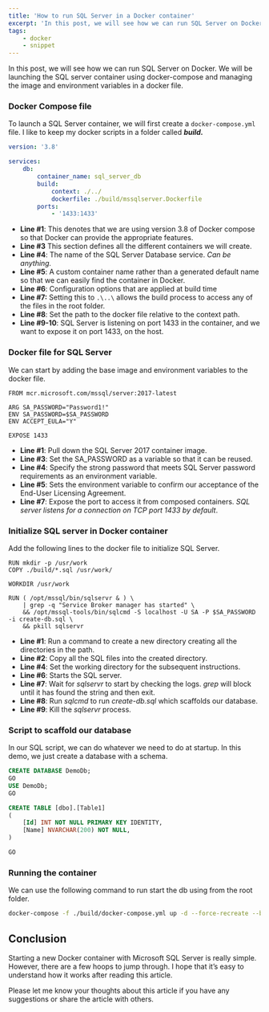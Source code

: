 ```yaml
---
title: 'How to run SQL Server in a Docker container'
excerpt: 'In this post, we will see how we can run SQL Server on Docker using docker-compose and managing the image and environment variables in a docker file'
tags:
    - docker
    - snippet
---
```


In this post, we will see how we can run SQL Server on Docker. We will be launching the SQL server container using docker-compose and managing the image and environment variables in a docker file.

### Docker Compose file

To launch a SQL Server container, we will first create a `docker-compose.yml` file. I like to keep my docker scripts in a folder called **_build._**

```yaml
version: '3.8'

services:
    db:
        container_name: sql_server_db
        build:
            context: ./../
            dockerfile: ./build/mssqlserver.Dockerfile
        ports:
            - '1433:1433'
```

-   **Line #1**: This denotes that we are using version 3.8 of Docker compose so that Docker can provide the appropriate features.
-   **Line #3** This section defines all the different containers we will create.
-   **Line #4**: The name of the SQL Server Database service. _Can be anything._
-   **Line #5**: A custom container name rather than a generated default name so that we can easily find the container in Docker.
-   **Line #6**: Configuration options that are applied at build time
-   **Line #7:** Setting this to `.\..\` allows the build process to access any of the files in the root folder.
-   **Line #8**: Set the path to the docker file relative to the context path.
-   **Line #9-10**: SQL Server is listening on port 1433 in the container, and we want to expose it on port 1433, on the host.

### Docker file for SQL Server

We can start by adding the base image and environment variables to the docker file.

```docker
FROM mcr.microsoft.com/mssql/server:2017-latest

ARG SA_PASSWORD="Password1!"
ENV SA_PASSWORD=$SA_PASSWORD
ENV ACCEPT_EULA="Y"

EXPOSE 1433
```

-   **Line #1**: Pull down the SQL Server 2017 container image.
-   **Line #3**: Set the SA_PASSWORD as a variable so that it can be reused.
-   **Line #4**: Specify the strong password that meets SQL Server password requirements as an environment variable.
-   **Line #5**: Sets the environment variable to confirm our acceptance of the End-User Licensing Agreement.
-   **Line #7**: Expose the port to access it from composed containers. _SQL server listens for a connection on TCP port 1433 by default_.

### Initialize SQL server in Docker container

Add the following lines to the docker file to initialize SQL Server.

```docker
RUN mkdir -p /usr/work
COPY ./build/*.sql /usr/work/

WORKDIR /usr/work

RUN ( /opt/mssql/bin/sqlservr & ) \
    | grep -q "Service Broker manager has started" \
    && /opt/mssql-tools/bin/sqlcmd -S localhost -U SA -P $SA_PASSWORD -i create-db.sql \
    && pkill sqlservr
```

-   **Line #1**: Run a command to create a new directory creating all the directories in the path.
-   **Line #2**: Copy all the SQL files into the created directory.
-   **Line #4**: Set the working directory for the subsequent instructions.
-   **Line #6**: Starts the SQL server.
-   **Line #7**: Wait for _sqlservr_ to start by checking the logs. _grep_ will block until it has found the string and then exit.
-   **Line #8**: Run _sqlcmd_ to run _create-db.sql_ which scaffolds our database.
-   **Line #9**: Kill the _sqlservr_ process.

### Script to scaffold our database

In our SQL script, we can do whatever we need to do at startup. In this demo, we just create a database with a schema.

```sql
CREATE DATABASE DemoDb;
GO
USE DemoDb;
GO

CREATE TABLE [dbo].[Table1]
(
    [Id] INT NOT NULL PRIMARY KEY IDENTITY,
    [Name] NVARCHAR(200) NOT NULL,
)

GO
```

### Running the container

We can use the following command to run start the db using from the root folder.

```bash
docker-compose -f ./build/docker-compose.yml up -d --force-recreate --build db
```

## Conclusion

Starting a new Docker container with Microsoft SQL Server is really simple. However, there are a few hoops to jump through. I hope that it’s easy to understand how it works after reading this article.

Please let me know your thoughts about this article if you have any suggestions or share the article with others.
